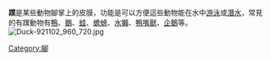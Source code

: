 {{多個問題|
{{來源|time=2017-04-02T12:13:56+00:00}}
{{專家|time=2017-04-02T12:13:56+00:00}}
{{擴充|time=2017-04-02T12:13:56+00:00}}
}}
'''蹼'''是某些動物腳掌上的皮膜，功能是可以方便這些動物能在水中[[游泳|游泳]]或[[潛水|潛水]]，常見的有蹼動物有[[鴨|鴨]]、[[鵝|鵝]]、[[蛙|蛙]]、[[蟾蜍|蟾蜍]]、[[水獺|水獺]]、[[鴨嘴獸|鴨嘴獸]]、[[企鵝|企鵝]]等。
[[File:Duck-921102_960_720.jpg|thumb]]

[[Category:腳|Category:腳]]
